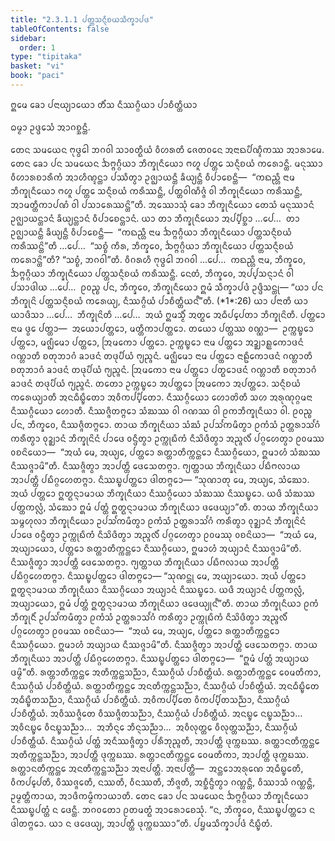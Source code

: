 ```yaml
---
title: "2.3.1.1 ᨸᨲ᩠ᨲᩈᨶ᩠ᨶᩥᨧᨿᩈᩥᨠ᩠ᨡᩣᨸᨴ"
tableOfContents: false
sidebar:
  order: 1
type: "tipitaka"
basket: "vi"
book: "paci"
---
```



<DynamicBreadcrumb />


<Paragraph number="2424" type="center" book="paci">
ᩍᨾᩮ ᨡᩮᩣ ᨸᨶᩣᨿ᩠ᨿᩣᨿᩮᩣ ᨲᩥᩴᩈ ᨶᩥᩔᨣ᩠ᨣᩥᨿᩣ ᨸᩣᨧᩥᨲ᩠ᨲᩥᨿᩣ

  
ᨵᨾ᩠ᨾᩣ ᩏᨴ᩠ᨴᩮᩈᩴ ᩋᩣᨣᨧ᩠ᨨᨶ᩠ᨲᩥ.


</Paragraph>

<Division number="733" book="paci">

<Paragraph number="2425" book="paci">
ᨲᩮᨶ ᩈᨾᨿᩮᨶ ᨻᩩᨴ᩠ᨵᩮᩤ ᨽᨣᩅᩤ ᩈᩣᩅᨲ᩠ᨳᩥᨿᩴ ᩅᩥᩉᩁᨲᩥ ᨩᩮᨲᩅᨶᩮ ᩋᨶᩣᨳᨸᩥᨱ᩠ᨯᩥᨠᩔ ᩋᩣᩁᩣᨾᩮ. ᨲᩮᨶ ᨡᩮᩣ ᨸᨶ ᩈᨾᨿᩮᨶ ᨨᨻ᩠ᨻᨣ᩠ᨣᩥᨿᩣ ᨽᩥᨠ᩠ᨡᩩᨶᩥᨿᩮᩣ ᨻᩉᩪ ᨸᨲ᩠ᨲᩮ ᩈᨶ᩠ᨶᩥᨧᨿᩴ ᨠᩁᩮᩣᨶ᩠ᨲᩥ. ᨾᨶᩩᩔᩣ ᩅᩥᩉᩣᩁᨧᩣᩁᩥᨠᩴ ᩋᩣᩉᩥᨱ᩠ᨯᨶ᩠ᨲᩣ ᨸᩔᩥᨲ᩠ᩅᩣ ᩏᨩ᩠ᨫᩣᨿᨶ᩠ᨲᩥ ᨡᩥᨿ᩠ᨿᨶ᩠ᨲᩥ ᩅᩥᨸᩣᨧᩮᨶ᩠ᨲᩥ—  “ᨠᨳᨬ᩠ᩉᩥ ᨶᩣᨾ ᨽᩥᨠ᩠ᨡᩩᨶᩥᨿᩮᩣ ᨻᩉᩪ ᨸᨲ᩠ᨲᩮ ᩈᨶ᩠ᨶᩥᨧᨿᩴ ᨠᩁᩥᩔᨶ᩠ᨲᩥ, ᨸᨲ᩠ᨲᩅᩤᨱᩥᨩ᩠ᨩᩴ ᩅᩤ ᨽᩥᨠ᩠ᨡᩩᨶᩥᨿᩮᩣ ᨠᩁᩥᩔᨶ᩠ᨲᩥ, ᩋᩣᨾᨲ᩠ᨲᩥᨠᩣᨸᨱᩴ ᩅᩤ ᨸᩈᩣᩁᩮᩔᨶ᩠ᨲᩦ”ᨲᩥ.
</Paragraph>

<Paragraph number="2426" book="paci">
ᩋᩔᩮᩣᩈᩩᩴ ᨡᩮᩣ ᨽᩥᨠ᩠ᨡᩩᨶᩥᨿᩮᩣ ᨲᩮᩈᩴ ᨾᨶᩩᩔᩣᨶᩴ ᩏᨩ᩠ᨫᩣᨿᨶ᩠ᨲᩣᨶᩴ ᨡᩥᨿ᩠ᨿᨶ᩠ᨲᩣᨶᩴ ᩅᩥᨸᩣᨧᩮᨶ᩠ᨲᩣᨶᩴ. ᨿᩣ ᨲᩣ ᨽᩥᨠ᩠ᨡᩩᨶᩥᨿᩮᩣ ᩋᨸ᩠ᨸᩥᨧ᩠ᨨᩣ …ᨸᩮ…  ᨲᩣ ᩏᨩ᩠ᨫᩣᨿᨶ᩠ᨲᩥ ᨡᩥᨿ᩠ᨿᨶ᩠ᨲᩥ ᩅᩥᨸᩣᨧᩮᨶ᩠ᨲᩥ—  “ᨠᨳᨬ᩠ᩉᩥ ᨶᩣᨾ ᨨᨻ᩠ᨻᨣ᩠ᨣᩥᨿᩣ ᨽᩥᨠ᩠ᨡᩩᨶᩥᨿᩮᩣ ᨸᨲ᩠ᨲᩈᨶ᩠ᨶᩥᨧᨿᩴ ᨠᩁᩥᩔᨶ᩠ᨲᩦ”ᨲᩥ …ᨸᩮ…  “ᩈᨧ᩠ᨧᩴ ᨠᩥᩁ, ᨽᩥᨠ᩠ᨡᩅᩮ, ᨨᨻ᩠ᨻᨣ᩠ᨣᩥᨿᩣ ᨽᩥᨠ᩠ᨡᩩᨶᩥᨿᩮᩣ ᨸᨲ᩠ᨲᩈᨶ᩠ᨶᩥᨧᨿᩴ ᨠᩁᩮᩣᨶ᩠ᨲᩦ”ᨲᩥ? “ᩈᨧ᩠ᨧᩴ, ᨽᨣᩅᩤ”ᨲᩥ. ᩅᩥᨣᩁᩉᩥ ᨻᩩᨴ᩠ᨵᩮᩤ ᨽᨣᩅᩤ …ᨸᩮ…  ᨠᨳᨬ᩠ᩉᩥ ᨶᩣᨾ, ᨽᩥᨠ᩠ᨡᩅᩮ, ᨨᨻ᩠ᨻᨣ᩠ᨣᩥᨿᩣ ᨽᩥᨠ᩠ᨡᩩᨶᩥᨿᩮᩣ ᨸᨲ᩠ᨲᩈᨶ᩠ᨶᩥᨧᨿᩴ ᨠᩁᩥᩔᨶ᩠ᨲᩥ. ᨶᩮᨲᩴ, ᨽᩥᨠ᩠ᨡᩅᩮ, ᩋᨸ᩠ᨸᩈᨶ᩠ᨶᩣᨶᩴ ᩅᩤ ᨸᩈᩣᨴᩤᨿ …ᨸᩮ…  ᩑᩅᨬ᩠ᨧ ᨸᨶ, ᨽᩥᨠ᩠ᨡᩅᩮ, ᨽᩥᨠ᩠ᨡᩩᨶᩥᨿᩮᩣ ᩍᨾᩴ ᩈᩥᨠ᩠ᨡᩣᨸᨴᩴ ᩏᨴ᩠ᨴᩥᩈᨶ᩠ᨲᩩ—
</Paragraph>

</Division>
<Division number="734" book="paci">

<Paragraph number="2427" book="paci">
<Emphasis>“ᨿᩣ ᨸᨶ ᨽᩥᨠ᩠ᨡᩩᨶᩦ ᨸᨲ᩠ᨲᩈᨶ᩠ᨶᩥᨧᨿᩴ ᨠᩁᩮᨿ᩠ᨿ</Emphasis>, <Emphasis>ᨶᩥᩔᨣ᩠ᨣᩥᨿᩴ ᨸᩣᨧᩥᨲ᩠ᨲᩥᨿᨶ᩺”</Emphasis>ᨲᩥ. (*1*:<Emphasis>26</Emphasis>)
</Paragraph>

</Division>
<Division number="735" book="paci">

<Paragraph number="2428" book="paci">
<Emphasis>ᨿᩣ ᨸᨶᩣ</Emphasis>ᨲᩥ ᨿᩣ ᨿᩣᨴᩥᩈᩣ …ᨸᩮ…  <Emphasis>ᨽᩥᨠ᩠ᨡᩩᨶᩦ</Emphasis>ᨲᩥ …ᨸᩮ…  ᩋᨿᩴ ᩍᨾᩈ᩠ᨾᩥᩴ ᩋᨲ᩠ᨳᩮ ᩋᨵᩥᨸ᩠ᨸᩮᨲᩣ ᨽᩥᨠ᩠ᨡᩩᨶᩦᨲᩥ.
</Paragraph>

<Paragraph number="2429" book="paci">
<Emphasis>ᨸᨲ᩠ᨲᩮᩣ</Emphasis> ᨶᩣᨾ ᨴ᩠ᩅᩮ ᨸᨲ᩠ᨲᩣ—  ᩋᨿᩮᩣᨸᨲ᩠ᨲᩮᩣ, ᨾᨲ᩠ᨲᩥᨠᩣᨸᨲ᩠ᨲᩮᩣ. ᨲᨿᩮᩣ ᨸᨲ᩠ᨲᩔ ᩅᨱ᩠ᨱᩣ—  ᩏᨠ᩠ᨠᨭ᩠ᨮᩮᩣ ᨸᨲ᩠ᨲᩮᩣ, ᨾᨩ᩠ᨫᩥᨾᩮᩣ ᨸᨲ᩠ᨲᩮᩣ, ᩒᨾᨠᩮᩣ ᨸᨲ᩠ᨲᩮᩣ. <Emphasis>ᩏᨠ᩠ᨠᨭ᩠ᨮᩮᩣ</Emphasis> <Emphasis>ᨶᩣᨾ</Emphasis> <Emphasis>ᨸᨲ᩠ᨲᩮᩣ</Emphasis> ᩋᨯ᩠ᨰᩣᩊ᩠ᩉᨠᩮᩣᨴᨶᩴ ᨣᨱ᩠ᩉᩣᨲᩥ ᨧᨲᩩᨽᩣᨣᩴ ᨡᩣᨴᨶᩴ ᨲᨴᩩᨸᩥᨿᩴ ᨻ᩠ᨿᨬ᩠ᨩᨶᩴ. <Emphasis>ᨾᨩ᩠ᨫᩥᨾᩮᩣ ᨶᩣᨾ</Emphasis> <Emphasis>ᨸᨲ᩠ᨲᩮᩣ</Emphasis> ᨶᩣᩊᩥᨠᩮᩣᨴᨶᩴ ᨣᨱ᩠ᩉᩣᨲᩥ ᨧᨲᩩᨽᩣᨣᩴ ᨡᩣᨴᨶᩴ ᨲᨴᩩᨸᩥᨿᩴ ᨻ᩠ᨿᨬ᩠ᨩᨶᩴ. <Emphasis>ᩒᨾᨠᩮᩣ ᨶᩣᨾ</Emphasis> <Emphasis>ᨸᨲ᩠ᨲᩮᩣ</Emphasis> ᨸᨲ᩠ᨳᩮᩣᨴᨶᩴ ᨣᨱ᩠ᩉᩣᨲᩥ ᨧᨲᩩᨽᩣᨣᩴ ᨡᩣᨴᨶᩴ ᨲᨴᩩᨸᩥᨿᩴ ᨻ᩠ᨿᨬ᩠ᨩᨶᩴ. ᨲᨲᩮᩣ ᩏᨠ᩠ᨠᨭ᩠ᨮᩮᩣ ᩋᨸᨲ᩠ᨲᩮᩣ ᩒᨾᨠᩮᩣ ᩋᨸᨲ᩠ᨲᩮᩣ.
</Paragraph>

<Paragraph number="2430" book="paci">
<Emphasis>ᩈᨶ᩠ᨶᩥᨧᨿᩴ ᨠᩁᩮᨿ᩠ᨿᩣ</Emphasis>ᨲᩥ ᩋᨶᨵᩥᨭ᩠ᨮᩥᨲᩮᩣ ᩋᩅᩥᨠᨸ᩠ᨸᩥᨲᩮᩣ.
</Paragraph>

<Paragraph number="2431" book="paci">
<Emphasis>ᨶᩥᩔᨣ᩠ᨣᩥᨿᩮᩣ ᩉᩮᩣᨲᩦ</Emphasis>ᨲᩥ ᩈᩉ ᩋᩁᩩᨱᩩᨣ᩠ᨣᨾᨶᩣ ᨶᩥᩔᨣ᩠ᨣᩥᨿᩮᩣ ᩉᩮᩣᨲᩥ. ᨶᩥᩔᨩ᩠ᨩᩥᨲᨻ᩠ᨻᩮᩣ ᩈᩴᨥᩔ ᩅᩤ ᨣᨱᩔ ᩅᩤ ᩑᨠᨽᩥᨠ᩠ᨡᩩᨶᩥᨿᩣ ᩅᩤ. ᩑᩅᨬ᩠ᨧ ᨸᨶ, ᨽᩥᨠ᩠ᨡᩅᩮ, ᨶᩥᩔᨩ᩠ᨩᩥᨲᨻ᩠ᨻᩮᩣ. ᨲᩣᨿ ᨽᩥᨠ᩠ᨡᩩᨶᩥᨿᩣ ᩈᩴᨥᩴ ᩏᨸᩈᩘᨠᨾᩥᨲ᩠ᩅᩣ ᩑᨠᩴᩈᩴ ᩏᨲ᩠ᨲᩁᩣᩈᩘᨣᩴ ᨠᩁᩥᨲ᩠ᩅᩣ ᩅᩩᨯ᩠ᨰᩣᨶᩴ ᨽᩥᨠ᩠ᨡᩩᨶᩦᨶᩴ ᨸᩣᨴᩮ ᩅᨶ᩠ᨴᩥᨲ᩠ᩅᩣ ᩏᨠ᩠ᨠᩩᨭᩥᨠᩴ ᨶᩥᩈᩦᨴᩥᨲ᩠ᩅᩣ ᩋᨬ᩠ᨩᩃᩥᩴ ᨸᨣ᩠ᨣᩉᩮᨲ᩠ᩅᩣ ᩑᩅᨾᩔ ᩅᨧᨶᩦᨿᩮᩣ—  “ᩋᨿᩴ ᨾᩮ, ᩋᨿ᩠ᨿᩮ, ᨸᨲ᩠ᨲᩮᩣ ᩁᨲ᩠ᨲᩣᨲᩥᨠ᩠ᨠᨶ᩠ᨲᩮᩣ ᨶᩥᩔᨣ᩠ᨣᩥᨿᩮᩣ, ᩍᨾᩣᩉᩴ ᩈᩴᨥᩔ ᨶᩥᩔᨩ᩠ᨩᩣᨾᩦ”ᨲᩥ. ᨶᩥᩔᨩ᩠ᨩᩥᨲ᩠ᩅᩣ ᩋᩣᨸᨲ᩠ᨲᩥ ᨴᩮᩈᩮᨲᨻ᩠ᨻᩣ. ᨻ᩠ᨿᨲ᩠ᨲᩣᨿ ᨽᩥᨠ᩠ᨡᩩᨶᩥᨿᩣ ᨸᨭᩥᨻᩃᩣᨿ ᩋᩣᨸᨲ᩠ᨲᩥ ᨸᨭᩥᨣ᩠ᨣᩉᩮᨲᨻ᩠ᨻᩣ. ᨶᩥᩔᨭ᩠ᨮᨸᨲ᩠ᨲᩮᩣ ᨴᩤᨲᨻ᩠ᨻᩮᩣ—
</Paragraph>

<Paragraph number="2432" book="paci">
“ᩈᩩᨱᩣᨲᩩ ᨾᩮ, ᩋᨿ᩠ᨿᩮ, ᩈᩴᨥᩮᩣ. ᩋᨿᩴ ᨸᨲ᩠ᨲᩮᩣ ᩍᨲ᩠ᨳᨶ᩠ᨶᩣᨾᩣᨿ ᨽᩥᨠ᩠ᨡᩩᨶᩥᨿᩣ ᨶᩥᩔᨣ᩠ᨣᩥᨿᩮᩣ ᩈᩴᨥᩔ ᨶᩥᩔᨭ᩠ᨮᩮᩣ. ᨿᨴᩥ ᩈᩴᨥᩔ ᨸᨲ᩠ᨲᨠᩃᩖᩴ, ᩈᩴᨥᩮᩣ ᩍᨾᩴ ᨸᨲ᩠ᨲᩴ ᩍᨲ᩠ᨳᨶ᩠ᨶᩣᨾᩣᨿ ᨽᩥᨠ᩠ᨡᩩᨶᩥᨿᩣ ᨴᨴᩮᨿ᩠ᨿᩣ”ᨲᩥ.
</Paragraph>

<Paragraph number="2433" book="paci">
ᨲᩣᨿ ᨽᩥᨠ᩠ᨡᩩᨶᩥᨿᩣ ᩈᨾ᩠ᨻᩉᩩᩃᩣ ᨽᩥᨠ᩠ᨡᩩᨶᩥᨿᩮᩣ ᩏᨸᩈᩘᨠᨾᩥᨲ᩠ᩅᩣ ᩑᨠᩴᩈᩴ ᩏᨲ᩠ᨲᩁᩣᩈᩘᨣᩴ ᨠᩁᩥᨲ᩠ᩅᩣ ᩅᩩᨯ᩠ᨰᩣᨶᩴ ᨽᩥᨠ᩠ᨡᩩᨶᩦᨶᩴ ᨸᩣᨴᩮ ᩅᨶ᩠ᨴᩥᨲ᩠ᩅᩣ ᩏᨠ᩠ᨠᩩᨭᩥᨠᩴ ᨶᩥᩈᩦᨴᩥᨲ᩠ᩅᩣ ᩋᨬ᩠ᨩᩃᩥᩴ ᨸᨣ᩠ᨣᩉᩮᨲ᩠ᩅᩣ ᩑᩅᨾᩔᩩ ᩅᨧᨶᩦᨿᩣ—  “ᩋᨿᩴ ᨾᩮ, ᩋᨿ᩠ᨿᩣᨿᩮᩣ, ᨸᨲ᩠ᨲᩮᩣ ᩁᨲ᩠ᨲᩣᨲᩥᨠ᩠ᨠᨶ᩠ᨲᩮᩣ ᨶᩥᩔᨣ᩠ᨣᩥᨿᩮᩣ, ᩍᨾᩣᩉᩴ ᩋᨿ᩠ᨿᩣᨶᩴ ᨶᩥᩔᨩ᩠ᨩᩣᨾᩦ”ᨲᩥ. ᨶᩥᩔᨩ᩠ᨩᩥᨲ᩠ᩅᩣ ᩋᩣᨸᨲ᩠ᨲᩥ ᨴᩮᩈᩮᨲᨻ᩠ᨻᩣ. ᨻ᩠ᨿᨲ᩠ᨲᩣᨿ ᨽᩥᨠ᩠ᨡᩩᨶᩥᨿᩣ ᨸᨭᩥᨻᩃᩣᨿ ᩋᩣᨸᨲ᩠ᨲᩥ ᨸᨭᩥᨣ᩠ᨣᩉᩮᨲᨻ᩠ᨻᩣ. ᨶᩥᩔᨭ᩠ᨮᨸᨲ᩠ᨲᩮᩣ ᨴᩤᨲᨻ᩠ᨻᩮᩣ—
</Paragraph>

<Paragraph number="2434" book="paci">
“ᩈᩩᨱᨶ᩠ᨲᩩ ᨾᩮ, ᩋᨿ᩠ᨿᩣᨿᩮᩣ. ᩋᨿᩴ ᨸᨲ᩠ᨲᩮᩣ ᩍᨲ᩠ᨳᨶ᩠ᨶᩣᨾᩣᨿ ᨽᩥᨠ᩠ᨡᩩᨶᩥᨿᩣ ᨶᩥᩔᨣ᩠ᨣᩥᨿᩮᩣ ᩋᨿ᩠ᨿᩣᨶᩴ ᨶᩥᩔᨭ᩠ᨮᩮᩣ. ᨿᨴᩥ ᩋᨿ᩠ᨿᩣᨶᩴ ᨸᨲ᩠ᨲᨠᩃᩖᩴ, ᩋᨿ᩠ᨿᩣᨿᩮᩣ, ᩍᨾᩴ ᨸᨲ᩠ᨲᩴ ᩍᨲ᩠ᨳᨶ᩠ᨶᩣᨾᩣᨿ ᨽᩥᨠ᩠ᨡᩩᨶᩥᨿᩣ ᨴᨴᩮᨿ᩠ᨿᩩᨶ᩺”ᨲᩥ.
</Paragraph>

<Paragraph number="2435" book="paci">
ᨲᩣᨿ ᨽᩥᨠ᩠ᨡᩩᨶᩥᨿᩣ ᩑᨠᩴ ᨽᩥᨠ᩠ᨡᩩᨶᩥᩴ ᩏᨸᩈᩘᨠᨾᩥᨲ᩠ᩅᩣ ᩑᨠᩴᩈᩴ ᩏᨲ᩠ᨲᩁᩣᩈᩘᨣᩴ ᨠᩁᩥᨲ᩠ᩅᩣ ᩏᨠ᩠ᨠᩩᨭᩥᨠᩴ ᨶᩥᩈᩦᨴᩥᨲ᩠ᩅᩣ ᩋᨬ᩠ᨩᩃᩥᩴ ᨸᨣ᩠ᨣᩉᩮᨲ᩠ᩅᩣ ᩑᩅᨾᩔ ᩅᨧᨶᩦᨿᩣ—  “ᩋᨿᩴ ᨾᩮ, ᩋᨿ᩠ᨿᩮ, ᨸᨲ᩠ᨲᩮᩣ ᩁᨲ᩠ᨲᩣᨲᩥᨠ᩠ᨠᨶ᩠ᨲᩮᩣ ᨶᩥᩔᨣ᩠ᨣᩥᨿᩮᩣ. ᩍᨾᩣᩉᩴ ᩋᨿ᩠ᨿᩣᨿ ᨶᩥᩔᨩ᩠ᨩᩣᨾᩦ”ᨲᩥ. ᨶᩥᩔᨩ᩠ᨩᩥᨲ᩠ᩅᩣ ᩋᩣᨸᨲ᩠ᨲᩥ ᨴᩮᩈᩮᨲᨻ᩠ᨻᩣ. ᨲᩣᨿ ᨽᩥᨠ᩠ᨡᩩᨶᩥᨿᩣ ᩋᩣᨸᨲ᩠ᨲᩥ ᨸᨭᩥᨣ᩠ᨣᩉᩮᨲᨻ᩠ᨻᩣ. ᨶᩥᩔᨭ᩠ᨮᨸᨲ᩠ᨲᩮᩣ ᨴᩤᨲᨻ᩠ᨻᩮᩣ—  “ᩍᨾᩴ ᨸᨲ᩠ᨲᩴ ᩋᨿ᩠ᨿᩣᨿ ᨴᨾ᩠ᨾᩦ”ᨲᩥ.
</Paragraph>

</Division>
<Division number="736" book="paci">

<Paragraph number="2436" book="paci">
ᩁᨲ᩠ᨲᩣᨲᩥᨠ᩠ᨠᨶ᩠ᨲᩮ ᩋᨲᩥᨠ᩠ᨠᨶ᩠ᨲᩈᨬ᩠ᨬᩣ, ᨶᩥᩔᨣ᩠ᨣᩥᨿᩴ ᨸᩣᨧᩥᨲ᩠ᨲᩥᨿᩴ. ᩁᨲ᩠ᨲᩣᨲᩥᨠ᩠ᨠᨶ᩠ᨲᩮ ᩅᩮᨾᨲᩥᨠᩣ, ᨶᩥᩔᨣ᩠ᨣᩥᨿᩴ ᨸᩣᨧᩥᨲ᩠ᨲᩥᨿᩴ. ᩁᨲ᩠ᨲᩣᨲᩥᨠ᩠ᨠᨶ᩠ᨲᩮ ᩋᨶᨲᩥᨠ᩠ᨠᨶ᩠ᨲᩈᨬ᩠ᨬᩣ, ᨶᩥᩔᨣ᩠ᨣᩥᨿᩴ ᨸᩣᨧᩥᨲ᩠ᨲᩥᨿᩴ. ᩋᨶᨵᩥᨭ᩠ᨮᩥᨲᩮ ᩋᨵᩥᨭ᩠ᨮᩥᨲᩈᨬ᩠ᨬᩣ, ᨶᩥᩔᨣ᩠ᨣᩥᨿᩴ ᨸᩣᨧᩥᨲ᩠ᨲᩥᨿᩴ. ᩋᩅᩥᨠᨸ᩠ᨸᩥᨲᩮ ᩅᩥᨠᨸ᩠ᨸᩥᨲᩈᨬ᩠ᨬᩣ, ᨶᩥᩔᨣ᩠ᨣᩥᨿᩴ ᨸᩣᨧᩥᨲ᩠ᨲᩥᨿᩴ. ᩋᩅᩥᩔᨩ᩠ᨩᩥᨲᩮ ᩅᩥᩔᨩ᩠ᨩᩥᨲᩈᨬ᩠ᨬᩣ, ᨶᩥᩔᨣ᩠ᨣᩥᨿᩴ ᨸᩣᨧᩥᨲ᩠ᨲᩥᨿᩴ. ᩋᨶᨭ᩠ᨮᩮ ᨶᨭ᩠ᨮᩈᨬ᩠ᨬᩣ…  ᩋᩅᩥᨶᨭ᩠ᨮᩮ ᩅᩥᨶᨭ᩠ᨮᩈᨬ᩠ᨬᩣ…  ᩋᨽᩥᨶ᩠ᨶᩮ ᨽᩥᨶ᩠ᨶᩈᨬ᩠ᨬᩣ…  ᩋᩅᩥᩃᩩᨲ᩠ᨲᩮ ᩅᩥᩃᩩᨲ᩠ᨲᩈᨬ᩠ᨬᩣ, ᨶᩥᩔᨣ᩠ᨣᩥᨿᩴ ᨸᩣᨧᩥᨲ᩠ᨲᩥᨿᩴ.
</Paragraph>

<Paragraph number="2437" book="paci">
ᨶᩥᩔᨣ᩠ᨣᩥᨿᩴ ᨸᨲ᩠ᨲᩴ ᩋᨶᩥᩔᨩ᩠ᨩᩥᨲ᩠ᩅᩣ ᨸᩁᩥᨽᩩᨬ᩠ᨩᨲᩥ, ᩋᩣᨸᨲ᩠ᨲᩥ ᨴᩩᨠ᩠ᨠᨭᩔ. ᩁᨲ᩠ᨲᩣᨶᨲᩥᨠ᩠ᨠᨶ᩠ᨲᩮ ᩋᨲᩥᨠ᩠ᨠᨶ᩠ᨲᩈᨬ᩠ᨬᩣ, ᩋᩣᨸᨲ᩠ᨲᩥ ᨴᩩᨠ᩠ᨠᨭᩔ. ᩁᨲ᩠ᨲᩣᨶᨲᩥᨠ᩠ᨠᨶ᩠ᨲᩮ ᩅᩮᨾᨲᩥᨠᩣ, ᩋᩣᨸᨲ᩠ᨲᩥ ᨴᩩᨠ᩠ᨠᨭᩔ. ᩁᨲ᩠ᨲᩣᨶᨲᩥᨠ᩠ᨠᨶ᩠ᨲᩮ ᩋᨶᨲᩥᨠ᩠ᨠᨶ᩠ᨲᩈᨬ᩠ᨬᩣ ᩋᨶᩣᨸᨲ᩠ᨲᩥ.
</Paragraph>

</Division>
<Division number="737" book="paci">

<Paragraph number="2438" book="paci">
ᩋᨶᩣᨸᨲ᩠ᨲᩥ—  ᩋᨶ᩠ᨲᩮᩣᩋᩁᩩᨱᩮ ᩋᨵᩥᨭ᩠ᨮᩮᨲᩥ, ᩅᩥᨠᨸ᩠ᨸᩮᨲᩥ, ᩅᩥᩔᨩ᩠ᨩᩮᨲᩥ, ᨶᩔᨲᩥ, ᩅᩥᨶᩔᨲᩥ, ᨽᩥᨩ᩠ᨩᨲᩥ, ᩋᨧ᩠ᨨᩥᨶ᩠ᨴᩥᨲ᩠ᩅᩣ ᨣᨱ᩠ᩉᨶ᩠ᨲᩥ, ᩅᩥᩔᩣᩈᩴ ᨣᨱ᩠ᩉᨶ᩠ᨲᩥ, ᩏᨾ᩠ᨾᨲ᩠ᨲᩥᨠᩣᨿ, ᩋᩣᨴᩥᨠᨾ᩠ᨾᩥᨠᩣᨿᩣᨲᩥ.
</Paragraph>

<Paragraph number="2439" book="paci">
ᨲᩮᨶ ᨡᩮᩣ ᨸᨶ ᩈᨾᨿᩮᨶ ᨨᨻ᩠ᨻᨣ᩠ᨣᩥᨿᩣ ᨽᩥᨠ᩠ᨡᩩᨶᩥᨿᩮᩣ ᨶᩥᩔᨭ᩠ᨮᨸᨲ᩠ᨲᩴ ᨶ ᨴᩮᨶ᩠ᨲᩥ. ᨽᨣᩅᨲᩮᩣ ᩑᨲᨾᨲ᩠ᨳᩴ ᩋᩣᩁᩮᩣᨧᩮᩈᩩᩴ. “ᨶ, ᨽᩥᨠ᩠ᨡᩅᩮ, ᨶᩥᩔᨭ᩠ᨮᨸᨲ᩠ᨲᩮᩣ ᨶ ᨴᩤᨲᨻ᩠ᨻᩮᩣ. ᨿᩣ ᨶ ᨴᨴᩮᨿ᩠ᨿ, ᩋᩣᨸᨲ᩠ᨲᩥ ᨴᩩᨠ᩠ᨠᨭᩔᩣ”ᨲᩥ.

</Paragraph>
</Division>

<Paragraph number="2440" type="center" book="paci">
ᨸᨮᨾᩈᩥᨠ᩠ᨡᩣᨸᨴᩴ ᨶᩥᨭ᩠ᨮᩥᨲᩴ.
</Paragraph>